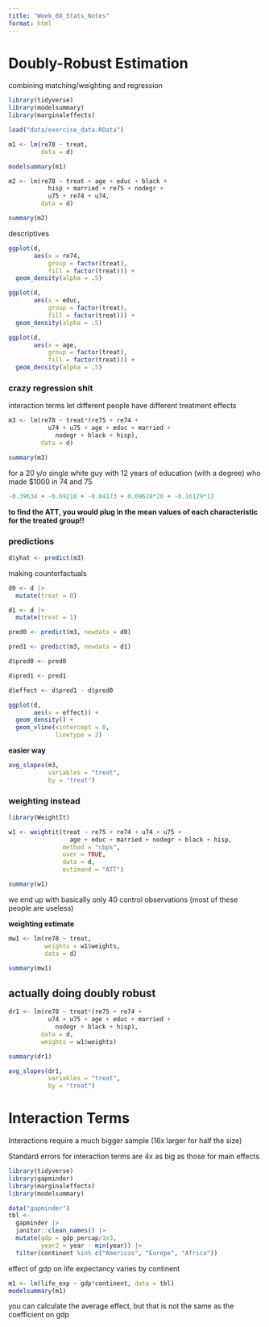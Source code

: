 ```yaml
---
title: "Week_08_Stats_Notes"
format: html
---
```


# Doubly-Robust Estimation

combining matching/weighting and regression

```r
library(tidyverse)
library(modelsummary)
library(marginaleffects)
```

```r
load("data/exercise_data.RData")
```

```r
m1 <- lm(re78 ~ treat,
         data = d)

modelsummary(m1)
```

```r
m2 <- lm(re78 ~ treat + age + educ + black + 
           hisp + married + re75 + nodegr + 
           u75 + re74 + u74,
         data = d)

summary(m2)
```

descriptives

```r
ggplot(d,
       aes(x = re74,
           group = factor(treat),
           fill = factor(treat))) +
  geom_density(alpha = .5)

ggplot(d,
       aes(x = educ,
           group = factor(treat),
           fill = factor(treat))) +
  geom_density(alpha = .5)

ggplot(d,
       aes(x = age,
           group = factor(treat),
           fill = factor(treat))) +
  geom_density(alpha = .5)
```

### crazy regression shit

interaction terms let different people have different treatment effects

```r
m3 <- lm(re78 ~ treat*(re75 + re74 +
           u74 + u75 + age + educ + married +
             nodegr + black + hisp),
         data = d)

summary(m3)
```

for a 20 y/o single white guy with 12 years of education (with a degree) who made \$1000 in 74 and 75

```r
-0.39634 + -0.69218 + -0.04173 + 0.09628*20 + -0.16129*12
```

**to find the ATT, you would plug in the mean values of each characteristic for the treated group!!**

### predictions

```r
d$yhat <- predict(m3)
```

making counterfactuals

```r
d0 <- d |> 
  mutate(treat = 0)

d1 <- d |> 
  mutate(treat = 1)
```

```r
pred0 <- predict(m3, newdata = d0)

pred1 <- predict(m3, newdata = d1)
```

```r
d$pred0 <- pred0

d$pred1 <- pred1
```

```r
d$effect <- d$pred1 - d$pred0 
```

```r
ggplot(d,
       aes(x = effect)) +
  geom_density() +
  geom_vline(xintercept = 0,
             linetype = 2)
```

**easier way**

```r
avg_slopes(m3,
           variables = "treat",
           by = "treat")
```

### weighting instead

```r
library(WeightIt)
```

```r
w1 <- weightit(treat ~ re75 + re74 + u74 + u75 +
                 age + educ + married + nodegr + black + hisp,
               method = "cbps",
               over = TRUE,
               data = d,
               estimand = "ATT")

summary(w1)
```

we end up with basically only 40 control observations (most of these people are useless)

**weighting estimate**

```r
mw1 <- lm(re78 ~ treat,
          weights = w1$weights,
          data = d)

summary(mw1)
```

## actually doing doubly robust

```r
dr1 <- lm(re78 ~ treat*(re75 + re74 +
           u74 + u75 + age + educ + married +
             nodegr + black + hisp),
         data = d,
         weights = w1$weights)

summary(dr1)
```

```r
avg_slopes(dr1,
           variables = "treat",
           by = "treat")
```

# Interaction Terms

Interactions require a much bigger sample (16x larger for half the size)

Standard errors for interaction terms are 4x as big as those for main effects

```r
library(tidyverse)
library(gapminder)
library(marginaleffects)
library(modelsummary)
```

```r
data("gapminder")
tbl <-
  gapminder |> 
  janitor::clean_names() |> 
  mutate(gdp = gdp_percap/1e3,
         year2 = year - min(year)) |> 
  filter(continent %in% c("Americas", "Europe", "Africa"))
```

effect of gdp on life expectancy varies by continent

```r
m1 <- lm(life_exp ~ gdp*continent, data = tbl)
modelsummary(m1)
```

you can calculate the average effect, but that is not the same as the coefficient on gdp
